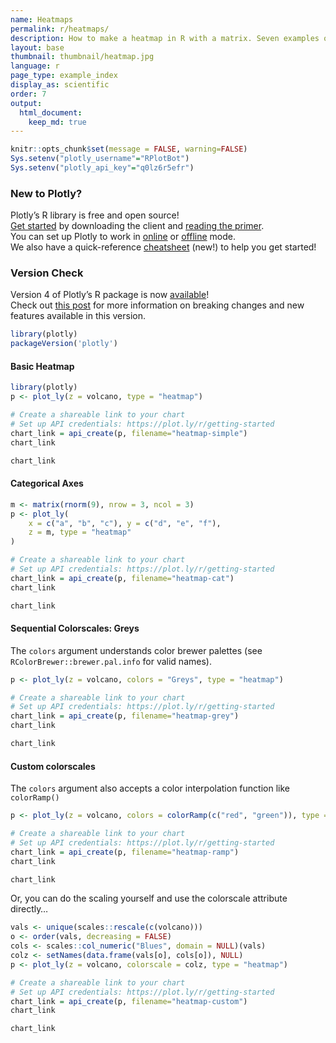 ```yaml
---
name: Heatmaps
permalink: r/heatmaps/
description: How to make a heatmap in R with a matrix. Seven examples of colored and labeled heatmaps with custom colorscales.
layout: base
thumbnail: thumbnail/heatmap.jpg
language: r
page_type: example_index
display_as: scientific
order: 7
output:
  html_document:
    keep_md: true
---
```


```r
knitr::opts_chunk$set(message = FALSE, warning=FALSE)
Sys.setenv("plotly_username"="RPlotBot")
Sys.setenv("plotly_api_key"="q0lz6r5efr")
```
### New to Plotly?

Plotly's R library is free and open source!<br>
[Get started](https://plot.ly/r/getting-started/) by downloading the client and [reading the primer](https://plot.ly/r/getting-started/).<br>
You can set up Plotly to work in [online](https://plot.ly/r/getting-started/#hosting-graphs-in-your-online-plotly-account) or [offline](https://plot.ly/r/offline/) mode.<br>
We also have a quick-reference [cheatsheet](https://images.plot.ly/plotly-documentation/images/r_cheat_sheet.pdf) (new!) to help you get started!

### Version Check

Version 4 of Plotly's R package is now [available](https://plot.ly/r/getting-started/#installation)!<br>
Check out [this post](http://moderndata.plot.ly/upgrading-to-plotly-4-0-and-above/) for more information on breaking changes and new features available in this version.
```r
library(plotly)
packageVersion('plotly')
```

#### Basic Heatmap

```r
library(plotly)
p <- plot_ly(z = volcano, type = "heatmap")

# Create a shareable link to your chart
# Set up API credentials: https://plot.ly/r/getting-started
chart_link = api_create(p, filename="heatmap-simple")
chart_link
```

```r
chart_link
```


#### Categorical Axes

```r
m <- matrix(rnorm(9), nrow = 3, ncol = 3)
p <- plot_ly(
	x = c("a", "b", "c"), y = c("d", "e", "f"),
	z = m, type = "heatmap"
)

# Create a shareable link to your chart
# Set up API credentials: https://plot.ly/r/getting-started
chart_link = api_create(p, filename="heatmap-cat")
chart_link
```

```r
chart_link
```

#### Sequential Colorscales: Greys

The `colors` argument understands color brewer palettes (see `RColorBrewer::brewer.pal.info` for valid names).

```r
p <- plot_ly(z = volcano, colors = "Greys", type = "heatmap")

# Create a shareable link to your chart
# Set up API credentials: https://plot.ly/r/getting-started
chart_link = api_create(p, filename="heatmap-grey")
chart_link
```

```r
chart_link
```

#### Custom colorscales

The `colors` argument also accepts a color interpolation function like `colorRamp()`

```r
p <- plot_ly(z = volcano, colors = colorRamp(c("red", "green")), type = "heatmap")

# Create a shareable link to your chart
# Set up API credentials: https://plot.ly/r/getting-started
chart_link = api_create(p, filename="heatmap-ramp")
chart_link
```

```r
chart_link
```

Or, you can do the scaling yourself and use the colorscale attribute directly...

```r
vals <- unique(scales::rescale(c(volcano)))
o <- order(vals, decreasing = FALSE)
cols <- scales::col_numeric("Blues", domain = NULL)(vals)
colz <- setNames(data.frame(vals[o], cols[o]), NULL)
p <- plot_ly(z = volcano, colorscale = colz, type = "heatmap")

# Create a shareable link to your chart
# Set up API credentials: https://plot.ly/r/getting-started
chart_link = api_create(p, filename="heatmap-custom")
chart_link
```

```r
chart_link
```

